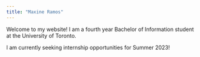 ```yaml
---
title: "Maxine Ramos"
---
```


Welcome to my website! I am a fourth year Bachelor of Information student at the University of Toronto.

I am currently seeking internship opportunities for Summer 2023!
